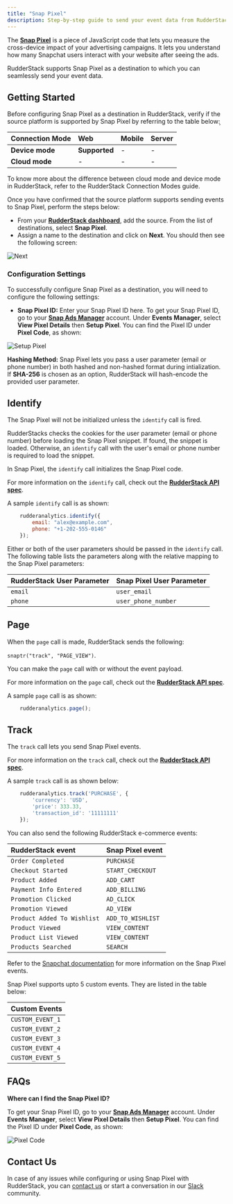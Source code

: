 ```yaml
---
title: "Snap Pixel"
description: Step-by-step guide to send your event data from RudderStack to Snap Pixel.
---
```


The [**Snap Pixel**](https://ads.snapchat.com/) is a piece of JavaScript code that lets you measure the cross-device impact of your advertising campaigns. It lets you understand how many Snapchat users interact with your website after seeing the ads.

RudderStack supports Snap Pixel as a destination to which you can seamlessly send your event data.

## Getting Started

Before configuring Snap Pixel as a destination in RudderStack, verify if the source platform is supported by Snap Pixel by referring to the table below: ̦

| **Connection Mode** | **Web** | **Mobile** | **Server** |
| :--- | :--- | :--- | :--- |
| **Device mode** | **Supported** | - | - |
| **Cloud mode** | - | - | - |

<div class="infoBlock">
To know more about the difference between cloud mode and device mode in RudderStack, refer to the <Link to="/tmp-destinations/rudderstack-connection-modes/">RudderStack Connection Modes</Link> guide.
</div>

Once you have confirmed that the source platform supports sending events to Snap Pixel, perform the steps below:

* From your [**RudderStack dashboard**](https://app.rudderstack.com/), add the source. From the list of destinations, select **Snap Pixel**.
* Assign a name to the destination and click on **Next**. You should then see the following screen:

<!--![](../../.gitbook/assets/SnapPixel-1.png)-->

<img src="../../assets/SnapPixel-1.png" alt="Next" />

### Configuration Settings

To successfully configure Snap Pixel as a destination, you will need to configure the following settings:

* **Snap Pixel ID:** Enter your Snap Pixel ID here. To get your Snap Pixel ID, go to your [**Snap Ads Manager**](https://ads.snapchat.com/) account. Under **Events Manager**, select **View Pixel Details** then **Setup Pixel**. You can find the Pixel ID under **Pixel Code**, as shown:

<!--![](../../.gitbook/assets/SnapPixel-2.png)-->

<img src="../../assets/SnapPixel-2.png" alt="Setup Pixel" />

**Hashing Method:** Snap Pixel lets you pass a user parameter \(email or phone number\) in both hashed and non-hashed format during intialization. If **SHA-256** is chosen as an option, RudderStack will hash-encode the provided user parameter.

## Identify

<div class="warningBlock">

The Snap Pixel will not be initialized unless the `identify` call is fired.
</div>

<div class="infoBlock">

RudderStacks checks the cookies for the user parameter \(email or phone number\) before loading the Snap Pixel snippet. If found, the snippet is loaded. Otherwise, an `identify` call with the user's email or phone number is required to load the snippet.
</div>

In Snap Pixel, the `identify` call initializes the Snap Pixel code.

<div class="infoBlock">

For more information on the `identify` call, check out the [**RudderStack API spec**](https://rudderstack.com/docs/rudderstack-api/api-specification/rudderstack-spec/identify/).
</div>

A sample `identify` call is as shown:

```javascript
    rudderanalytics.identify({
        email: "alex@example.com",
        phone: "+1-202-555-0146"
    });
```

Either or both of the user parameters should be passed in the `identify` call. The following table lists the parameters along with the relative mapping to the Snap Pixel parameters:

| **RudderStack User Parameter** | **Snap Pixel User Parameter** |
| :--- | :--- |
| `email` | `user_email` |
| `phone` | `user_phone_number` |

## Page

When the `page` call is made, RudderStack sends the following:

`snaptr("track", "PAGE_VIEW")`.

You can make the `page` call with or without the event payload.

<div class="infoBlock">

For more information on the `page` call, check out the [**RudderStack API spec**](https://rudderstack.com/docs/rudderstack-api/api-specification/rudderstack-spec/page/).
</div>

A sample `page` call is as shown:

```javascript
    rudderanalytics.page();
```

## Track

The `track` call lets you send Snap Pixel events.

<div class="infoBlock">

For more information on the `track` call, check out the [**RudderStack API spec**](https://rudderstack.com/docs/rudderstack-api/api-specification/rudderstack-spec/track/).
</div>

A sample `track` call is as shown below:

```javascript
    rudderanalytics.track('PURCHASE', {
        'currency': 'USD',
        'price': 333.33,
        'transaction_id': '11111111'
    });
```

You can also send the following RudderStack e-commerce events:

| **RudderStack event** | **Snap Pixel event** |
| :--- | :--- |
| `Order Completed` | `PURCHASE` |
| `Checkout Started` | `START_CHECKOUT` |
| `Product Added` | `ADD_CART` |
| `Payment Info Entered` | `ADD_BILLING` |
| `Promotion Clicked` | `AD_CLICK` |
| `Promotion Viewed` | `AD_VIEW` |
| `Product Added To Wishlist` | `ADD_TO_WISHLIST` |
| `Product Viewed` | `VIEW_CONTENT` |
| `Product List Viewed` | `VIEW_CONTENT` |
| `Products Searched` | `SEARCH` |

<div class="infoBlock">

Refer to the [Snapchat documentation](https://businesshelp.snapchat.com/s/article/pixel-website-install?language=en_US) for more information on the Snap Pixel events.
</div>

Snap Pixel supports upto 5 custom events. They are listed in the table below:

| **Custom Events** |
| :--- |
| `CUSTOM_EVENT_1` |
| `CUSTOM_EVENT_2` |
| `CUSTOM_EVENT_3` |
| `CUSTOM_EVENT_4` |
| `CUSTOM_EVENT_5` |

## FAQs

**Where can I find the Snap Pixel ID?**

To get your Snap Pixel ID, go to your [**Snap Ads Manager**](https://ads.snapchat.com/) account. Under **Events Manager**, select **View Pixel Details** then **Setup Pixel**. You can find the Pixel ID under **Pixel Code**, as shown:

<!--![](../../.gitbook/assets/SnapPixel-2.png)-->

<img src="../../assets/SnapPixel-2.png" alt="Pixel Code" />

## Contact Us

In case of any issues while configuring or using Snap Pixel with RudderStack, you can [contact us](mailto:%20docs@rudderstack.com) or start a conversation in our [Slack](https://rudderstack.com/join-rudderstack-slack-community) community.

